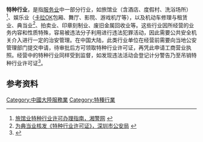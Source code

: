 '''特种行业'''，是指[[服务业|服务业]]中一部分行业，如旅馆业（含酒店、度假村、洗浴场所）<ref>[http://www.hnga.gov.cn/hnga/zxbl/index.html?Step=1&Work=39 旅馆业特种行业许可办理指南，湘警网] {{webarchive|url=https://web.archive.org/web/20150725000738/http://www.hnga.gov.cn/hnga/zxbl/index.html?Step=1&Work=39 |date=2015-07-25 }}</ref>、娱乐业（[[卡拉OK|卡拉OK]]包厢、舞厅、影院、游戏机厅等），以及机动车修理与租赁业、典当业<ref>[http://www.hnga.gov.cn/hnga/zxbl/index.html?Step=1&Work=39 为典当业核发《特种行业许可证》，深圳市公安局] {{webarchive|url=https://web.archive.org/web/20150725000738/http://www.hnga.gov.cn/hnga/zxbl/index.html?Step=1&Work=39 |date=2015-07-25 }}</ref>、拍卖业、印章刻制业、废旧金属回收业等。这些行业因所经营的业务内容和性质特殊，容易被违法分子利用进行违法犯罪活动，因此需要公共安全机关介入进行一定的治安管理。在中国大陆，此类行业单位在经营前需要向当地公安管理部门提交申请，待审批后方可领取特种行业许可证，再凭此申请工商营业执照。经营中的特种行业同样受到监督，如发现违法活动会登记计分警告乃至吊销特种行业许可证<ref>{{cite web|language=zh-hans|url=http://news.163.com/10/0331/11/633N9VT8000146BB.html|title=满12分，吊销特种行业许可证|publisher=网易新闻|date=2010-03-31|accessdate=2012-03-06|archive-date=2021-03-03|archive-url=https://web.archive.org/web/20210303124339/https://news.163.com/10/0331/11/633N9VT8000146BB.html|dead-url=no}}</ref>。

==参考资料==
{{reflist}}

[[Category:中國大陸服務業|Category:中國大陸服務業]]
[[Category:特種行業|Category:特種行業]]